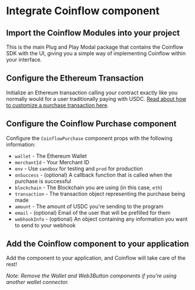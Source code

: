 
<Intro />
<InstallEth />
<Webpack5 />
<EthWallet />

# Integrate Coinflow component

<ContentBlock filePath="src/App.tsx" highlight="2-6">

## Import the Coinflow Modules into your project

This is the main Plug and Play Modal package that contains the Coinflow SDK with the UI, giving you a simple way of implementing Coinflow within your interface.

</ContentBlock>

<ContentBlock filePath="src/App.tsx" highlight="19-47">

## Configure the Ethereum Transaction

Initialize an Ethereum transaction calling your contract exactly like you normally would for a user traditionally paying
with USDC. [Read about how to customize a purchase transaction here](https://docs.coinflow.cash/docs/evm).
</ContentBlock>

<ContentBlock filePath="src/App.tsx" highlight="49-59">

## Configure the Coinflow Purchase component

Configure the `CoinflowPurchase` component props with the following information:

- `wallet` - The Ethereum Wallet
- `merchantId` - Your Merchant ID
- `env` - Use `sandbox` for testing and `prod` for production
- `onSuccess` - (optional) A callback function that is called when the purchase is successful
- `blockchain` - The Blockchain you are using (in this case, `eth`)
- `transaction` - The transaction object representing the purchase being made
- `amount` - The amount of USDC you're sending to the program
- `email` - (optional) Email of the user that will be prefilled for them
- `webhookInfo` - (optional) An object containing any information you want to send to your webhook


</ContentBlock>

<ContentBlock filePath="src/App.tsx" highlight="62-77">

## Add the Coinflow component to your application

Add the component to your application, and Coinflow will take care of the rest!

*Note: Remove the Wallet and Web3Button components if you're using another wallet connector.*

</ContentBlock>
